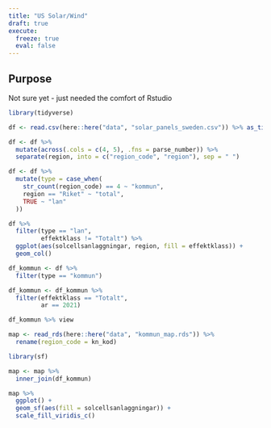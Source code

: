 ```yaml
---
title: "US Solar/Wind"
draft: true
execute:
  freeze: true
  eval: false
---
```



## Purpose

Not sure yet - just needed the comfort of Rstudio

```r
library(tidyverse)

```

```r
df <- read.csv(here::here("data", "solar_panels_sweden.csv")) %>% as_tibble() %>% janitor::clean_names()

df <- df %>% 
  mutate(across(.cols = c(4, 5), .fns = parse_number)) %>% 
  separate(region, into = c("region_code", "region"), sep = " ")

```

```r
df <- df %>% 
  mutate(type = case_when(
    str_count(region_code) == 4 ~ "kommun",
    region == "Riket" ~ "total",
    TRUE ~ "lan"
  )) 

df %>% 
  filter(type == "lan",
         effektklass != "Totalt") %>% 
  ggplot(aes(solcellsanlaggningar, region, fill = effektklass)) +
  geom_col()
```

```r
df_kommun <- df %>% 
  filter(type == "kommun")

df_kommun <- df_kommun %>% 
  filter(effektklass == "Totalt",
         ar == 2021)

df_kommun %>% view
```

```r
map <- read_rds(here::here("data", "kommun_map.rds")) %>% 
  rename(region_code = kn_kod)

library(sf)

map <- map %>%
  inner_join(df_kommun)

map %>% 
  ggplot() +
  geom_sf(aes(fill = solcellsanlaggningar)) +
  scale_fill_viridis_c()
```

